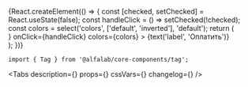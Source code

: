 


<Meta
    title='Компоненты/Tag'
    component={Tag}
/>

<!-- Canvas -->

<Story name='Tag'>
    {React.createElement(() => {
        const [checked, setChecked] = React.useState(false);
        const handleClick = () => setChecked(!checked);
        const colors = select('colors', ['default', 'inverted'], 'default');
        return (
            <div style={{
                backgroundColor: colors === 'inverted' ? 'var(--color-light-bg-primary-inverted)' : 'transparent',
                padding: '8px',
                position: 'absolute',
                top: 0,
                left: 0,
                right: 0,
                bottom: 0,
            }}>
                <Tag
                    size={select('size', SIZES, 'm')}
                    variant={select('variant',['default', 'alt'], 'default')}
                    disabled={boolean('disabled', false)}
                    checked={checked || boolean('checked', false)}
                    rightAddons={boolean('rightAddons', false) && <CopyMIcon />}
                    onClick={handleClick}
                    colors={colors}
                >
                    {text('label', 'Оплатить')}
                </Tag>
            </div>
        );
    })}
</Story>

<!-- Docs -->

<ComponentHeader
    name='Tag'
    version={version}
    package='@alfalab/core-components/tag'
    stage={3}
/>

```tsx
import { Tag } from '@alfalab/core-components/tag';
```

<Tabs
    description={<Description />}
    props={<Props of={Tag} />}
    cssVars={<CssVars css={styles} />}
    changelog={<Changelog />}
/>

